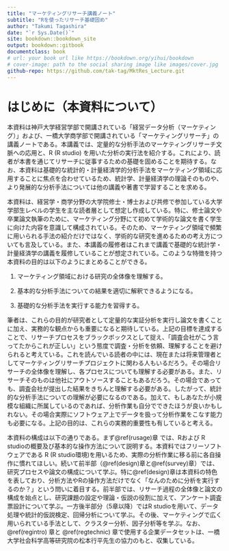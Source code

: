 ```yaml
--- 
title: "マーケティングリサーチ講義ノート"
subtitle: "Rを使ったリサーチ基礎固め"
author: "Takumi Tagashira"
date: "`r Sys.Date()`"
site: bookdown::bookdown_site
output: bookdown::gitbook
documentclass: book
# url: your book url like https://bookdown.org/yihui/bookdown
# cover-image: path to the social sharing image like images/cover.jpg
github-repo: https://github.com/tak-tag/MktRes_Lecture.git
---
```

# はじめに（本資料について）

本資料は神戸大学経営学部で開講されている「経営データ分析（マーケティング）」および、一橋大学商学部で開講されている「マーケティングリサーチ」の講義ノートである。本講義では、定量的な分析手法のマーケティングリサーチ文脈への応用と、R (R studio) を用いた分析の実行法を紹介する。これにより、読者が本書を通じてリサーチに従事するための基礎を固めることを期待する。なお、本資料は基礎的な統計的・計量経済学的分析手法をマーケティング領域に応用することに焦点を合わせているため、統計学、計量経済学の理論そのものや、より発展的な分析手法については他の講義や著書で学習することを求める。

本資料は、経営学・商学分野の大学院修士・博士および共修で参加している大学学部生レベルの学生を主な読者層として想定し作成している。特に、修士論文や卒業論文執筆のために、マーケティング分野にて初めて学術的な論文を書く学生に向けた内容を意識して構成されている。そのため、マーケティング領域で頻繁に用いられる手法の紹介だけではなく、学術的な研究を進めるための考え方についても言及している。また、本講義の履修者はこれまで講義で基礎的な統計学・計量経済学の講義を履修していることが想定されている。このような特徴を持つ本資料の目的は以下のようにまとめることができる。

1.  マーケティング領域における研究の全体像を理解する。

2.  基本的な分析手法についての結果を適切に解釈できるようになる。

3.  基礎的な分析手法を実行する能力を習得する。

筆者は、これらの目的が研究者として定量的な実証分析を実行し論文を書くことに加え、実務的な観点からも重要になると期待している。上記の目標を達成することで、リサーチプロセスをブラックボックスとして捉え、「調査会社がこう言ってたからこれが正しい」という態度で調査・分析を依頼、理解することを避けられると考えている。これを読んでいる読者の中には、現在または将来管理者としてマーケティングリサーチプロジェクトに関わる人もいるだろう。その場合リサーチの全体像を理解し、各プロセスについても理解する必要がある。また、リサーチそのものは他社にアウトソースすることもあるだろう。その場合であっても、調査会社が提出した結果をきちんと理解する必要がある。したがって、統計的な分析手法についての理解が必要になるのである。加えて、もしあなたが小規模な組織に所属しているのであれば、分析作業も自分でできたほうが良いかもしれない。その場合実際にソフトウェア上でデータを扱って分析作業をこなす能力も必要になる。上記の目的は、これらの実務的重要性も有していると考える。

本資料の構成は以下の通りである。まず\@ref(rusage)章 では、Rおよび R studioの概要及び基本的な操作方法について説明する。本資料ではフリーソフトウェアである R (R studio環境)を用いるため、実際の分析作業に移る前に各自操作に慣れてほしい。続いて前半部（\@ref(design)章と\@ref(survey)章）では、研究プロセスや論文の構成について学ぶ。特に\@ref(design)章は本資料の特色を表しており、分析方法やRの操作方法だけでなく「なんのために分析を実行するのか？」という問いに着目する。前半部では、リサーチ過程の全体像と論文の構成を始点とし、研究課題の設定や理論・仮説の役割に加えて、アンケート調査票設計について学ぶ。一方後半部分（5章以降）ではR studioを用いて、データ処理や統計的仮説検定、回帰分析について学ぶ。その後、マーケティングで広く用いられている手法として、クラスター分析、因子分析等を学ぶ。なお、\@ref(regintro) 章と \@ref(regtechnic) 章で使用する企業データセットは、一橋大学社会科学高等研究院の松本行平先生の協力のもと、収集している。